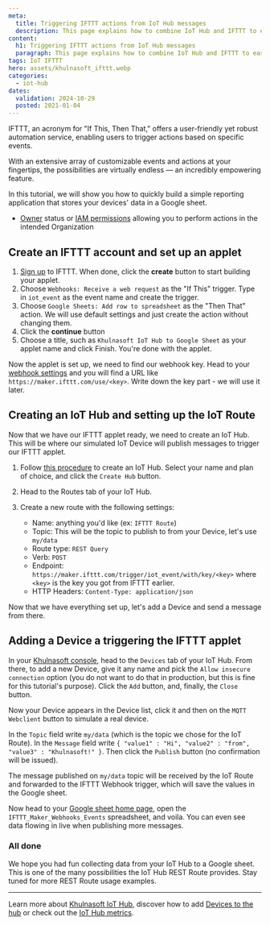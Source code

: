 ```yaml
---
meta:
  title: Triggering IFTTT actions from IoT Hub messages
  description: This page explains how to combine IoT Hub and IFTTT to easily make powerful applications.
content:
  h1: Triggering IFTTT actions from IoT Hub messages
  paragraph: This page explains how to combine IoT Hub and IFTTT to easily make powerful applications.
tags: IoT IFTTT
hero: assets/khulnasoft_ifttt.webp
categories:
  - iot-hub
dates:
  validation: 2024-10-29
  posted: 2021-01-04
---
```


IFTTT, an acronym for "If This, Then That," offers a user-friendly yet robust automation service, enabling users to trigger actions based on specific events.

With an extensive array of customizable events and actions at your fingertips, the possibilities are virtually endless — an incredibly empowering feature.

In this tutorial, we will show you how to quickly build a simple reporting application that stores your devices' data in a Google sheet.

<Macro id="requirements" />

- [Owner](/identity-and-access-management/iam/concepts/#owner) status or [IAM permissions](/identity-and-access-management/iam/concepts/#permission) allowing you to perform actions in the intended Organization
 
## Create an IFTTT account and set up an applet

1. [Sign up](https://ifttt.com/) to IFTTT. When done, click the **create** button to start building your applet.
2. Choose `Webhooks: Receive a web request` as the "If This" trigger. Type in `iot_event` as the event name and create the trigger.
3. Choose `Google Sheets: Add row to spreadsheet` as the "Then That" action. We will use default settings and just create the action without changing them.
4. Click the **continue** button
    <Lightbox src="khulnasoft-iothub_ifttt_howto_applet_continue.webp" alt="" />
5. Choose a title, such as `Khulnasoft IoT Hub to Google Sheet` as your applet name and click Finish. You're done with the applet.
    <Lightbox src="khulnasoft-iothub_ifttt_howto_applet_done.webp" alt="" />

Now the applet is set up, we need to find our webhook key. Head to your [webhook settings](https://ifttt.com/maker_webhooks/settings) and you will find a URL like `https://maker.ifttt.com/use/<key>`. Write down the key part - we will use it later.

## Creating an IoT Hub and setting up the IoT Route

Now that we have our IFTTT applet ready, we need to create an IoT Hub. This will be where our simulated IoT Device will publish messages to trigger our IFTTT applet.

1. Follow [this procedure](/managed-services/iot-hub/how-to/create-hub/) to create an IoT Hub. Select your name and plan of choice, and click the `Create Hub` button.
2. Head to the Routes tab of your IoT Hub.
3. Create a new route with the following settings:
    - Name: anything you'd like (ex: `IFTTT Route`)
    - Topic: This will be the topic to publish to from your Device, let's use `my/data`
    - Route type: `REST Query`
    - Verb: `POST`
    - Endpoint: `https://maker.ifttt.com/trigger/iot_event/with/key/<key>` where `<key>` is the key you got from IFTTT earlier.
    - HTTP Headers: `Content-Type: application/json`

    <Lightbox src="khulnasoft-iothub_ifttt_howto_route.webp" alt="" />

Now that we have everything set up, let's add a Device and send a message from there.

## Adding a Device a triggering the IFTTT applet

In your [Khulnasoft console](https://console.khulnasoft.com), head to the `Devices` tab of your IoT Hub. From there, to add a new Device, give it any name and pick the `Allow insecure connection` option (you do not want to do that in production, but this is fine for this tutorial's purpose). Click the `Add` button, and, finally, the `Close` button.

Now your Device appears in the Device list, click it and then on the `MQTT Webclient` button to simulate a real device.

In the `Topic` field write `my/data` (which is the topic we chose for the IoT Route). In the `Message` field write `{ "value1" : "Hi", "value2" : "from", "value3" : "Khulnasoft!" }`. Then click the `Publish` button (no confirmation will be issued).

<Lightbox src="khulnasoft-iothub_ifttt_howto_webclient.webp" alt="" />

The message published on `my/data` topic will be received by the IoT Route and forwarded to the IFTTT Webhook trigger, which will save the values in the Google sheet.

Now head to your [Google sheet home page](https://docs.google.com/spreadsheets/), open the `IFTTT_Maker_Webhooks_Events` spreadsheet, and voila. You can even see data flowing in live when publishing more messages.

<Lightbox src="khulnasoft-iothub_ifttt_howto_googlesheet.webp" alt="" />

### All done

We hope you had fun collecting data from your IoT Hub to a Google sheet. This is one of the many possibilities the IoT Hub REST Route provides. Stay tuned for more REST Route usage examples.

---

Learn more about [Khulnasoft IoT Hub](/managed-services/iot-hub/concepts/), discover how to add [Devices to the hub](/managed-services/iot-hub/how-to/add-device/) or check out the [IoT Hub metrics](/managed-services/iot-hub/how-to/view-metrics/).